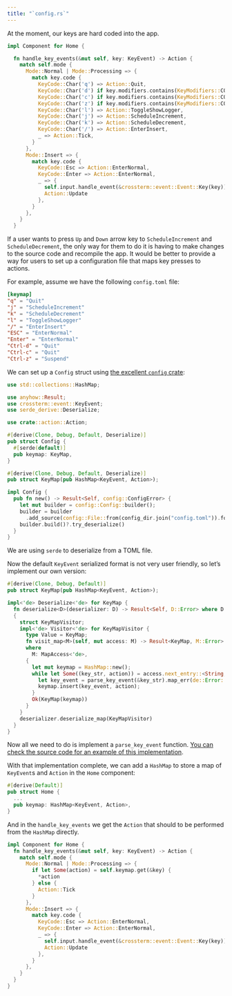 ```yaml
---
title: "`config.rs`"
---
```


At the moment, our keys are hard coded into the app.

```rust {filename="components/home.rs"}
impl Component for Home {

  fn handle_key_events(&mut self, key: KeyEvent) -> Action {
    match self.mode {
      Mode::Normal | Mode::Processing => {
        match key.code {
          KeyCode::Char('q') => Action::Quit,
          KeyCode::Char('d') if key.modifiers.contains(KeyModifiers::CONTROL) => Action::Quit,
          KeyCode::Char('c') if key.modifiers.contains(KeyModifiers::CONTROL) => Action::Quit,
          KeyCode::Char('z') if key.modifiers.contains(KeyModifiers::CONTROL) => Action::Suspend,
          KeyCode::Char('l') => Action::ToggleShowLogger,
          KeyCode::Char('j') => Action::ScheduleIncrement,
          KeyCode::Char('k') => Action::ScheduleDecrement,
          KeyCode::Char('/') => Action::EnterInsert,
          _ => Action::Tick,
        }
      },
      Mode::Insert => {
        match key.code {
          KeyCode::Esc => Action::EnterNormal,
          KeyCode::Enter => Action::EnterNormal,
          _ => {
            self.input.handle_event(&crossterm::event::Event::Key(key));
            Action::Update
          },
        }
      },
    }
  }
```

If a user wants to press `Up` and `Down` arrow key to `ScheduleIncrement` and `ScheduleDecrement`, the only way for them to do it is having to make changes to the source code and recompile the app.
It would be better to provide a way for users to set up a configuration file that maps key presses to actions.

For example, assume we have the following `config.toml` file:

```toml
[keymap]
"q" = "Quit"
"j" = "ScheduleIncrement"
"k" = "ScheduleDecrement"
"l" = "ToggleShowLogger"
"/" = "EnterInsert"
"ESC" = "EnterNormal"
"Enter" = "EnterNormal"
"Ctrl-d" = "Quit"
"Ctrl-c" = "Quit"
"Ctrl-z" = "Suspend"
```

We can set up a `Config` struct using [the excellent `config` crate](https://docs.rs/config/0.13.3/config/):

```rust
use std::collections::HashMap;

use anyhow::Result;
use crossterm::event::KeyEvent;
use serde_derive::Deserialize;

use crate::action::Action;

#[derive(Clone, Debug, Default, Deserialize)]
pub struct Config {
  #[serde(default)]
  pub keymap: KeyMap,
}

#[derive(Clone, Debug, Default, Deserialize)]
pub struct KeyMap(pub HashMap<KeyEvent, Action>);

impl Config {
  pub fn new() -> Result<Self, config::ConfigError> {
    let mut builder = config::Config::builder();
    builder = builder
      .add_source(config::File::from(config_dir.join("config.toml")).format(config::FileFormat::Toml).required(false));
    builder.build()?.try_deserialize()
  }
}
```

We are using `serde` to deserialize from a TOML file.

Now the default `KeyEvent` serialized format is not very user friendly, so let's implement our own version:

```rust
#[derive(Clone, Debug, Default)]
pub struct KeyMap(pub HashMap<KeyEvent, Action>);

impl<'de> Deserialize<'de> for KeyMap {
  fn deserialize<D>(deserializer: D) -> Result<Self, D::Error> where D: Deserializer<'de>,
  {
    struct KeyMapVisitor;
    impl<'de> Visitor<'de> for KeyMapVisitor {
      type Value = KeyMap;
      fn visit_map<M>(self, mut access: M) -> Result<KeyMap, M::Error>
      where
        M: MapAccess<'de>,
      {
        let mut keymap = HashMap::new();
        while let Some((key_str, action)) = access.next_entry::<String, Action>()? {
          let key_event = parse_key_event(&key_str).map_err(de::Error::custom)?;
          keymap.insert(key_event, action);
        }
        Ok(KeyMap(keymap))
      }
    }
    deserializer.deserialize_map(KeyMapVisitor)
  }
}
```

Now all we need to do is implement a `parse_key_event` function.
[You can check the source code for an example of this implementation](https://github.com/ratatui-org/ratatui-async-template/blob/main/src/config.rs#L62-L138).

With that implementation complete, we can add a `HashMap` to store a map of `KeyEvent`s and `Action` in the `Home` component:


```rust {filename="components/home.rs"}
#[derive(Default)]
pub struct Home {
  ...
  pub keymap: HashMap<KeyEvent, Action>,
}
```

And in the `handle_key_events` we get the `Action` that should to be performed from the `HashMap` directly.

```rust
impl Component for Home {
  fn handle_key_events(&mut self, key: KeyEvent) -> Action {
    match self.mode {
      Mode::Normal | Mode::Processing => {
        if let Some(action) = self.keymap.get(&key) {
          *action
        } else {
          Action::Tick
        }
      },
      Mode::Insert => {
        match key.code {
          KeyCode::Esc => Action::EnterNormal,
          KeyCode::Enter => Action::EnterNormal,
          _ => {
            self.input.handle_event(&crossterm::event::Event::Key(key));
            Action::Update
          },
        }
      },
    }
  }
}
```
